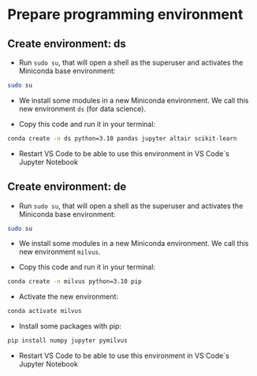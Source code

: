# Prepare programming environment



## Create environment: ds

- Run `sudo su`, that will open a shell as the superuser and activates the Miniconda base environment:

```bash
sudo su
```

- We install some modules in a new Miniconda environment. We call this new environment `ds` (for data science). 


- Copy this code and run it in your terminal: 


```bash
conda create -n ds python=3.10 pandas jupyter altair scikit-learn
```

- Restart VS Code to be able to use this environment in VS Code`s Jupyter Notebook 

## Create environment: de

- Run `sudo su`, that will open a shell as the superuser and activates the Miniconda base environment:

```bash
sudo su
```

- We install some modules in a new Miniconda environment. We call this new environment `milvus`. 


- Copy this code and run it in your terminal: 


```bash
conda create -n milvus python=3.10 pip
```

- Activate the new environment:

```bash
conda activate milvus
```

- Install some packages with pip:

```bash
pip install numpy jupyter pymilvus
```

- Restart VS Code to be able to use this environment in VS Code`s Jupyter Notebook 


<!--

---

## Create environment: tf

Run `sudo su`, that will open a shell as the superuser.

```bash
sudo su
```

We install some modules in a new environment. We call this new environment `tf` (TensorFlow). 


- Copy this code and run it in your terminal: 


```bash
conda create -n tf python=3.9 pandas jupyter tensorflow
```

Activate the new environment:

```bash
conda activate tf
```

---


## Create environment: tfx

```bash
sudo su
```

```bash
sudo apt-get install gcc
```

If asked, type enter and use default settings to restart kernel 


```bash
sudo apt-get install g++
```

If asked, type enter and use default settings to restart kernel 



Now create a new environment `tfx` (TensorFlowExtended). Copy this code and run it in your terminal: 


```bash
conda create -n tfx python=3.9 pip 
```

Activate the new environment:

```bash
conda activate tfx
```

Upgrade pip:


```bash
pip install --upgrade pip

```


Now we have to use pip (pip is the package installer for Python) to install TFX. This table describes how the tfx package versions are compatible with its major dependency PyPI packages.


Install Tensorflow Extended


```bash
pip install tfx

```


Install additional modules:

pip install tensorflow-datasets

Export the path

export PATH=/mnt/vdc/miniforge/envs/tfx/bin/python3.9

Now create a new Jupyter Notebook and select the tfx environment

---

## How to select your environment

In Visual Studio Code:

1. [Create or open a Jupyter Notebook](https://code.visualstudio.com/docs/datascience/jupyter-notebooks#_create-or-open-a-jupyter-notebook)

1. Next, select a kernel using the kernel picker in the top right (select the Anaconda environment)

![](https://code.visualstudio.com/assets/docs/datascience/jupyter/native-kernel-picker.png)


If you can't see your newly created environment:

You can also manually specify an interpreter if Visual Studio Code doesn't locate your kernel automatically.

1. Show command palette: Press `cmd+shift+p` (Mac) or `strl+shift+p` (Windows)

1. Search for `Python: Select Interpreter´

1. Select it and you should see a list of your virtual environments

1. Select the environment of your choice and you are ready to go.


If the steps described above should not work for you, take a look at other tips at [StackOverflow](https://stackoverflow.com/questions/43351596/activating-anaconda-environment-in-vscode).

-->
